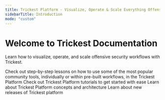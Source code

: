 ```yaml
---
title: Trickest Platform - Visualize, Operate & Scale Everything Offensive Security
sidebarTitle: Introduction
mode: "custom"
---
```


<div style={{
  display: 'flex',
  flexDirection: 'column',
  alignItems: 'center',
  padding: '2rem',
}}>

  <h1 style={{
    fontSize: '3rem',
    fontWeight: 'bold',
    margin: '0 0 1rem 0',
    color: '#fff'
  }}>
    Welcome to Trickest Documentation
  </h1>

  <p style={{
    fontSize: '1.5rem',
    margin: '0 0 2rem 0',
    color: '#fff',
  }}>
    Learn how to visualize, operate, and scale offensive security workflows with Trickest.
  </p>

</div>

<div style={{
  margin: '0 auto',
  padding: '0rem 10rem 2rem ',
}}>


<CardGroup cols={2}>
  <Card title="Knowledge Hub" icon="book" href="/knowledge-hub">
    Check out step-by-step lessons on how to use some of the most popular community tools, individually or within pre-built workflows, in the Trickest Platform
  </Card>
  <Card title="Tutorials" icon="graduation-cap" href="/tutorials">
    Check out Trickest Platform tutorials to get started with ease
  </Card>
  <Card title="Concepts" icon="gear" href="/concepts">
    Learn about Trickest Platform concepts and architecture
  </Card>
    <Card title="Release Log" icon="comment" href="release-log">
    Learn about new releases of Trickest platform
  </Card>
</CardGroup>
</div>